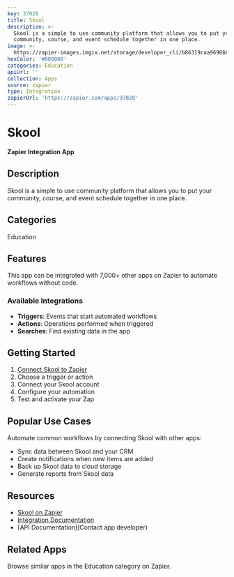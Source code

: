 ```yaml
---
key: 37028
title: Skool
description: >-
  Skool is a simple to use community platform that allows you to put your
  community, course, and event schedule together in one place.
image: >-
  https://zapier-images.imgix.net/storage/developer_cli/b86319caa96966631c79e85303f12a90.png?auto=format%2Ccompress&ixlib=python-3.0.0&q=50
hexColor: '#000000'
categories: Education
apiUrl: ''
collection: Apps
source: zapier
type: Integration
zapierUrl: 'https://zapier.com/apps/37028'
---
```

# Skool

**Zapier Integration App**

## Description

Skool is a simple to use community platform that allows you to put your community, course, and event schedule together in one place.

## Categories

Education

## Features

This app can be integrated with 7,000+ other apps on Zapier to automate workflows without code.

### Available Integrations

- **Triggers**: Events that start automated workflows
- **Actions**: Operations performed when triggered
- **Searches**: Find existing data in the app

## Getting Started

1. [Connect Skool to Zapier](https://zapier.com/apps/37028)
2. Choose a trigger or action
3. Connect your Skool account
4. Configure your automation
5. Test and activate your Zap

## Popular Use Cases

Automate common workflows by connecting Skool with other apps:

- Sync data between Skool and your CRM
- Create notifications when new items are added
- Back up Skool data to cloud storage
- Generate reports from Skool data

## Resources

- [Skool on Zapier](https://zapier.com/apps/37028)
- [Integration Documentation](https://zapier.com/apps/37028/integrations)
- [API Documentation](Contact app developer)

## Related Apps

Browse similar apps in the Education category on Zapier.
